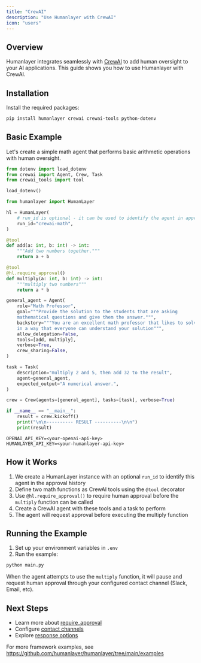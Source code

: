 ```yaml
---
title: "CrewAI"
description: "Use Humanlayer with CrewAI"
icon: "users"
---
```


## Overview

Humanlayer integrates seamlessly with [CrewAI](https://github.com/crewAIInc/crewAI) to add human oversight to your AI applications. This guide shows you how to use Humanlayer with CrewAI.

## Installation

Install the required packages:

```bash
pip install humanlayer crewai crewai-tools python-dotenv
```

## Basic Example

Let's create a simple math agent that performs basic arithmetic operations with human oversight.

<CodeGroup>

```python main.py
from dotenv import load_dotenv
from crewai import Agent, Crew, Task
from crewai_tools import tool

load_dotenv()

from humanlayer import HumanLayer

hl = HumanLayer(
    # run_id is optional - it can be used to identify the agent in approval history
    run_id="crewai-math",
)

@tool
def add(a: int, b: int) -> int:
    """Add two numbers together."""
    return a + b

@tool
@hl.require_approval()
def multiply(a: int, b: int) -> int:
    """multiply two numbers"""
    return a * b

general_agent = Agent(
    role="Math Professor",
    goal="""Provide the solution to the students that are asking
    mathematical questions and give them the answer.""",
    backstory="""You are an excellent math professor that likes to solve math questions
    in a way that everyone can understand your solution""",
    allow_delegation=False,
    tools=[add, multiply],
    verbose=True,
    crew_sharing=False,
)

task = Task(
    description="multiply 2 and 5, then add 32 to the result",
    agent=general_agent,
    expected_output="A numerical answer.",
)

crew = Crew(agents=[general_agent], tasks=[task], verbose=True)

if __name__ == "__main__":
    result = crew.kickoff()
    print("\n\n---------- RESULT ----------\n\n")
    print(result)
```

```env .env
OPENAI_API_KEY=<your-openai-api-key>
HUMANLAYER_API_KEY=<your-humanlayer-api-key>
```

</CodeGroup>

## How it Works

1. We create a HumanLayer instance with an optional `run_id` to identify this agent in the approval history
2. Define two math functions as CrewAI tools using the `@tool` decorator
3. Use `@hl.require_approval()` to require human approval before the `multiply` function can be called
4. Create a CrewAI agent with these tools and a task to perform
5. The agent will request approval before executing the multiply function

## Running the Example

1. Set up your environment variables in `.env`
2. Run the example:

```bash
python main.py
```

When the agent attempts to use the `multiply` function, it will pause and request human approval through your configured contact channel (Slack, Email, etc).

## Next Steps

- Learn more about [require_approval](/core/require-approval)
- Configure [contact channels](/channels/slack)
- Explore [response options](/core/customize-response-options)

For more framework examples, see https://github.com/humanlayer/humanlayer/tree/main/examples
